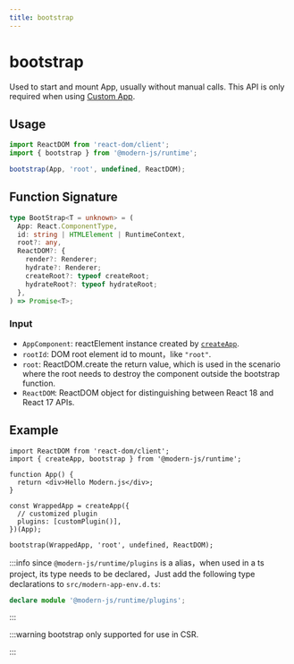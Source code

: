 ```yaml
---
title: bootstrap
---
```

# bootstrap

Used to start and mount App, usually without manual calls. This API is only required when using [Custom App](/guides/concept/entries#自定义-app).

## Usage

```ts
import ReactDOM from 'react-dom/client';
import { bootstrap } from '@modern-js/runtime';

bootstrap(App, 'root', undefined, ReactDOM);
```

## Function Signature

```ts
type BootStrap<T = unknown> = (
  App: React.ComponentType,
  id: string | HTMLElement | RuntimeContext,
  root?: any,
  ReactDOM?: {
    render?: Renderer;
    hydrate?: Renderer;
    createRoot?: typeof createRoot;
    hydrateRoot?: typeof hydrateRoot;
  },
) => Promise<T>;
```

### Input

- `AppComponent`: reactElement instance created by [`createApp`](./create-app).
- `rootId`: DOM root element id to mount，like `"root"`.
- `root`: ReactDOM.create the return value, which is used in the scenario where the root needs to destroy the component outside the bootstrap function.
- `ReactDOM`: ReactDOM object for distinguishing between React 18 and React 17 APIs.

## Example

```tsx
import ReactDOM from 'react-dom/client';
import { createApp, bootstrap } from '@modern-js/runtime';

function App() {
  return <div>Hello Modern.js</div>;
}

const WrappedApp = createApp({
  // customized plugin
  plugins: [customPlugin()],
})(App);

bootstrap(WrappedApp, 'root', undefined, ReactDOM);
```

:::info
since `@modern-js/runtime/plugins` is a alias，when used in a ts project, its type needs to be declared，Just add the following type declarations to `src/modern-app-env.d.ts`:

```ts
declare module '@modern-js/runtime/plugins';
```

:::

:::warning
bootstrap only supported for use in CSR.

:::
